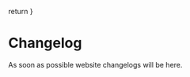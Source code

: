   return <Page props={props} name="Changelog" />
}

# Changelog

As soon as possible website changelogs will be here.

